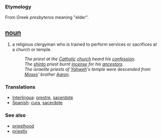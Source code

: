 === Etymology ===
From Greek ''presbyteros'' meaning "elder".

== [[noun]] ==
#a religious clergyman who is trained to perform services or sacrifices at a church or temple.
#:''The priest at the [[Catholic]] [[church]] heard his [[confession]]''.
#:''The [[shinto]] priest burnt [[incense]] for his [[ancestors]]''.
#:''The israelite priests of [[Yahweh]]'s temple were descended from [[Moses]]' brother [[Aaron]]''.

=== Translations ===
*[[Interlingua]]: [[prestre]], [[sacerdote]]
*[[Spanish]]: [[cura]], [[sacerdote]]

=== See also ===
*[[priesthood]]
*[[priestly]]
